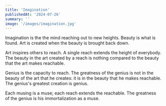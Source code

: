 ```yaml
---
title: 'Imagination'
publishedAt: '2024-07-26'
summary: ''
image: '/images/imagination.jpg'
---
```


Imagination is the the mind reaching out to new heights. Beauty is what is found. Art is created when the beauty is
brought back down.

Art inspires others to reach. A single reach extends the height of everybody. The beauty in the art created by a
reach is nothing compared to the beauty that the art makes reachable.

Genius is the capacity to reach. The greatness of the genius is not in the beauty of the art that he creates: it is in
the beauty that he makes reachable. The genius's greatest creation is genius.

Each musing is a muse; each reach extends the reachable. The greatness of the genius is his immortalization as a muse.
